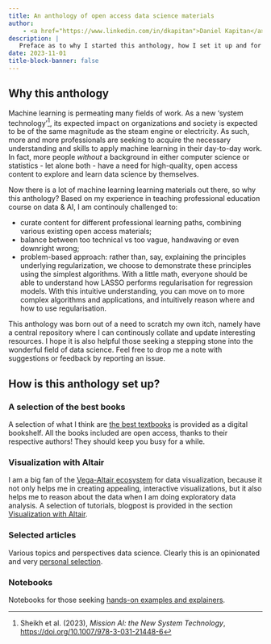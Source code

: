 ```yaml
---
title: An anthology of open access data science materials
author:
    - <a href="https://www.linkedin.com/in/dkapitan">Daniel Kapitan</a>
description: |
   Preface as to why I started this anthology, how I set it up and for what purpose. This is work in progress.
date: 2023-11-01
title-block-banner: false
---
```



## Why this anthology

Machine learning is permeating many fields of work. As a new 'system technology'^[Sheikh et al. (2023), _Mission AI: the New System Technology_, [https://doi.org/10.1007/978-3-031-21448-6](https://doi.org/10.1007/978-3-031-21448-6)], its expected impact on organizations and society is expected to be of the same magnitude as the steam engine or electricity. As such, more and more professionals are seeking to acquire the necessary understanding and skills to apply machine learning in their day-to-day work. In fact, more people _without_ a background in either computer science or statistics - let alone both - have a need for high-quality, open access content to explore and learn data science by themselves.

Now there is a lot of machine learning learning materials out there, so why this anthology? Based on my experience in teaching professional education course on data & AI, I am continouly challenged to:

- curate content for different professional learning paths, combining various existing open access materials;
- balance between too technical vs too vague, handwaving or even downright wrong;
- problem-based approach: rather than, say, explaining the principles underlying regularization, we choose to demonstrate these principles using the simplest algorithms. With a little math, everyone should be able to understand how LASSO performs regularisation for regression models. With this intuitive understanding, you can move on to more complex algorithms and applications, and intuitively reason where and how to use regularisation.

This anthology was born out of a need to scratch my own itch, namely have a central repository where I can continously collate and update interesting resources. I hope it is also helpful those seeking a stepping stone into the wonderful field of data science. Feel free to drop me a note with suggestions or feedback by reporting an issue.

## How is this anthology set up?

### A selection of the best books

A selection of what I think are [the best textbooks](books.qmd) is provided as a digital bookshelf. All the books included are open access, thanks to their respective authors! They should keep you busy for a while.

### Visualization with Altair

I am a big fan of the [Vega-Altair ecosystem](https://altair-viz.github.io/) for data visualization, because it not only helps me in creating appealing, interactive visualizations, but it also helps me to reason about the data when I am doing exploratory data analysis. A selection of tutorials, blogpost is provided in the section [Visualization with Altair](altair/index.qmd).

### Selected articles

Various topics and perspectives data science. Clearly this is an opinionated and very [personal selection](posts/index.qmd).

### Notebooks

Notebooks for those seeking [hands-on examples and explainers](notebooks/index.qmd).

